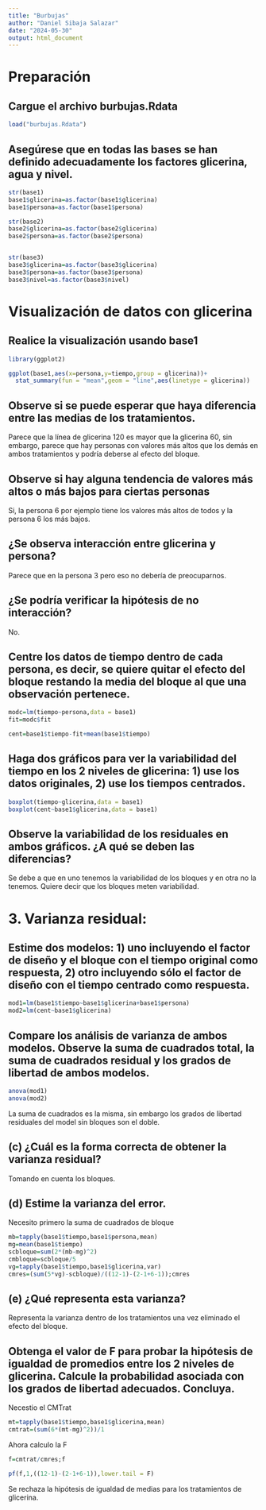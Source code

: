 ```yaml
---
title: "Burbujas"
author: "Daniel Sibaja Salazar"
date: "2024-05-30"
output: html_document
---
```


# Preparación 

## Cargue el archivo burbujas.Rdata

```r
load("burbujas.Rdata")
```

## Asegúrese que en todas las bases se han definido adecuadamente los factores glicerina, agua y nivel. 


```r
str(base1)
base1$glicerina=as.factor(base1$glicerina)
base1$persona=as.factor(base1$persona)

str(base2)
base2$glicerina=as.factor(base2$glicerina)
base2$persona=as.factor(base2$persona)


str(base3)
base3$glicerina=as.factor(base3$glicerina)
base3$persona=as.factor(base3$persona)
base3$nivel=as.factor(base3$nivel)

```

# Visualización de datos con glicerina 

## Realice la visualización usando base1


```r
library(ggplot2)

ggplot(base1,aes(x=persona,y=tiempo,group = glicerina))+
  stat_summary(fun = "mean",geom = "line",aes(linetype = glicerina))
```



## Observe si se puede esperar que haya diferencia entre las medias de los tratamientos.

Parece que la línea de glicerina 120 es mayor que la glicerina 60, sin embargo, parece que hay personas con valores más altos que los demás en ambos tratamientos y podría deberse al efecto del bloque. 

## Observe si hay alguna tendencia de valores más altos o más bajos para ciertas personas

Si, la persona 6 por ejemplo tiene los valores más altos de todos y la persona 6 los más bajos. 

## ¿Se observa interacción entre glicerina y persona?

Parece que en la persona 3 pero eso no debería de preocuparnos. 

## ¿Se podría verificar la hipótesis de no interacción?

No. 

## Centre los datos de tiempo dentro de cada persona, es decir, se quiere quitar el efecto del bloque restando la media del bloque al que una observación pertenece.

```r
modc=lm(tiempo~persona,data = base1)
fit=modc$fit

cent=base1$tiempo-fit+mean(base1$tiempo)

```

## Haga dos gráficos para ver la variabilidad del tiempo en los 2 niveles de glicerina: 1) use los datos originales, 2) use los tiempos centrados.

```r
boxplot(tiempo~glicerina,data = base1)
boxplot(cent~base1$glicerina,data = base1)
```


## Observe la variabilidad de los residuales en ambos gráficos. ¿A qué se deben las diferencias?

Se debe a que en uno tenemos la variabilidad de los bloques y en otra no la tenemos. Quiere decir que los bloques meten variabilidad. 

# 3. Varianza residual:

## Estime dos modelos: 1) uno incluyendo el factor de diseño y el bloque con el tiempo original como respuesta, 2) otro incluyendo sólo el factor de diseño con el tiempo centrado como respuesta.

```r
mod1=lm(base1$tiempo~base1$glicerina+base1$persona)
mod2=lm(cent~base1$glicerina)
```


## Compare los análisis de varianza de ambos modelos. Observe la suma de cuadrados total, la suma de cuadrados residual y los grados de libertad de ambos modelos.

```r
anova(mod1)
anova(mod2)
```

La suma de cuadrados es la misma, sin embargo los grados de libertad residuales del model sin bloques son el doble. 


## (c) ¿Cuál es la forma correcta de obtener la varianza residual?

Tomando en cuenta los bloques. 

## (d) Estime la varianza del error.

Necesito primero la suma de cuadrados de bloque 

```r
mb=tapply(base1$tiempo,base1$persona,mean)
mg=mean(base1$tiempo)
scbloque=sum(2*(mb-mg)^2)
cmbloque=scbloque/5
vg=tapply(base1$tiempo,base1$glicerina,var)
cmres=(sum(5*vg)-scbloque)/((12-1)-(2-1+6-1));cmres
```

## (e) ¿Qué representa esta varianza?

Representa la varianza dentro de los tratamientos una vez eliminado el efecto del bloque.

## Obtenga el valor de F para probar la hipótesis de igualdad de promedios entre los 2 niveles de glicerina. Calcule la probabilidad asociada con los grados de libertad adecuados. Concluya.

Necestio el CMTrat

```r
mt=tapply(base1$tiempo,base1$glicerina,mean)
cmtrat=(sum(6*(mt-mg)^2))/1
```

Ahora calculo la F

```r
f=cmtrat/cmres;f

pf(f,1,((12-1)-(2-1+6-1)),lower.tail = F)
```

Se rechaza la hipótesis de igualdad de medias para los tratamientos de glicerina. 























